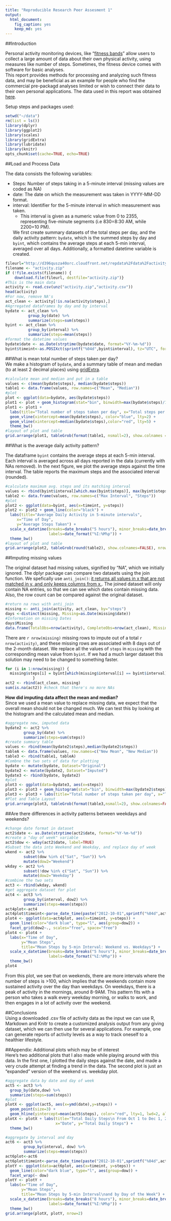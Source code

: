 ```yaml
---
title: "Reproducible Research Peer Assesment 1"
output:
  html_document:
    fig_caption: yes
    keep_md: yes
---
```


##Introduction  

  Personal activity monitoring devices, like "[fitness bands](https://www.google.com/search?q=fitness+bands)" allow users to collect a large amount of data about their own physical activity, using measures like number of steps. Sometimes, the fitness device comes with software for basic analyses.  
  This report provides methods for processing and analyzing such fitness data, and may be beneficial as an example for people who find the commercial pre-packagd analyses limited or wish to connect their data to their own personal applications. The data used in this report was obtained [here](https://d396qusza40orc.cloudfront.net/repdata%2Fdata%2Factivity.zip).

Setup steps and packages used:
```r
setwd("~/data")
rm(list = ls())
library(dplyr)
library(ggplot2) 
library(scales)
library(gridExtra)
library(lubridate)
library(knitr)
opts_chunk$set(cache=TRUE, echo=TRUE)
```


##Load and Process Data  

  The data consists the following variables:  

* Steps: Number of steps taking in a 5-minute interval (missing values are coded as NA)  
* date: The date on which the measurement was taken in YYYY-MM-DD format.
* interval: Identifier for the 5-minute interval in which measurement was taken.
  + This interval is given as a numeric value from 0 to 2355, representing five-minute segments (i.e 830=8:30 AM, while 2200=10 PM).  

  We first create summary datasets of the total steps per day, and the daily activity pattern: `bydate`, which is the summed steps by day and `byint`, which contains the average steps at each 5-min interval, averaged over all days. Additionally, a formatted datetime variable is created. 

```r
fileurl="http://d396qusza40orc.cloudfront.net/repdata%2Fdata%2Factivity.zip"
filename <- "activity.zip"
if (!file.exists(filename)) {
    download.file(fileurl, destfile="activity.zip")} 
#This is the main data
activity <- read.csv(unz("activity.zip","activity.csv"))
head(activity) 
#For now, remove NA's
act_clean <- activity[!is.na(activity$steps),]
#Agrregated dataframes by day and by interval
bydate <- act_clean %>%
          group_by(date) %>%
          summarize(steps=sum(steps)) 
byint <- act_clean %>%
          group_by(interval) %>%
          summarize(steps=mean(steps))
#format the datetime values 
bydate$date <- as.Date(strptime(bydate$date, format="%Y-%m-%d"))
byint$timeint<-as.POSIXct(sprintf("%04d",byint$interval), tz="UTC", format="%H%M")
```

##What is mean total number of steps taken per day?  
  We make a histogram of `bydate`, and a summary table of mean and median (to at least 2 decimal places) using [gridExtra](http://cran.r-project.org/web/packages/gridExtra/gridExtra.pdf).

```r
#calculate mean and median and put in a table
values <- c(mean(bydate$steps), median(bydate$steps))
table1 <- data.frame(values, row.names=c("Mean", "Median")) 
#plot
plot <- ggplot(data=bydate, aes(bydate$steps))
plot1 <- plot + geom_histogram(stat="bin", binwidth=max(bydate$steps)/15, color="black", fill="light green")
plot1 <- plot1 + 
  labs(title="Total number of steps taken per day", x="Total steps per day", y="Frequency") + 
  geom_vline(xintercept=mean(bydate$steps), color="blue", lty=2) + 
  geom_vline(xintercept=median(bydate$steps),color="red", lty=5) +
  theme_bw()
#layout of plot and table
grid.arrange(plot1, tableGrob(format(table1, nsmall=2), show.colnames = FALSE), nrow=2, heights=c(1,0.25))
```

##What is the average daily activity pattern?

  The dataframe `byint` contains the average steps at each 5-min interval. Each interval is averaged across all days reported in the data (currently with NAs removed). In the next figure, we plot the average steps against the time interval. The table reports the maximum steps and the associated interval (rounded). 

```r
#calculate maximum avg. steps and its matching interval
values <- rbind(byint$interval[which.max(byint$steps)], max(byint$steps))
table2 <- data.frame(values, row.names=c("Max Interval", "Steps"))
#plot
plot2 <- ggplot(data=byint, aes(x=timeint, y=steps))
plot2 <- plot2 + geom_line(color="black") +
  labs(title="Average Daily Activity in 5-minute intervals",
     x="Time of Day",
     y="Average Steps Taken") + 
  scale_x_datetime(breaks=date_breaks("5 hours"), minor_breaks=date_breaks("30 min"),
                   labels=date_format("%I:%M%p")) +
  theme_bw() 
#layout of plot and table
grid.arrange(plot2, tableGrob(round(table2), show.colnames=FALSE), nrow=2, heights=c(1,0.1))
```


##Imputing missing values  

  The original dataset had missing values, signified by "NA", which we initially ignored. The dplyr package can compare two datasets using the join function. We spefically use `anti_join()`: [it returns all values in x that are not matched in y, and only keeps columns from x.](https://stat545-ubc.github.io/bit001_dplyr-cheatsheet.html). The joined dataset will only contain NA entries, so that we can see which dates contain missing data. Also, the row count can be compared against the original dataset. 

```r
#return na rows with anti_join
missing <- anti_join(activity, act_clean, by="steps")
days <-distinct(missing, Missing=as.Date(missing$date))
#Information on missing Dates
days$Missing
data.frame(TotalObs=nrow(activity), CompleteObs=nrow(act_clean), MissingObs=nrow(missing))
```

  There are `r nrow(missing)` missing rows to impute out of a total `r nrow(activity)`, and these missing rows are associated with 8 days out of the 2-month dataset. We replace all the values of `steps` in `missing` with the corresponding mean value from `byint`. If we had a much larger dataset this solution may need to be changed to something faster. 
    
```r
for (i in 1:nrow(missing)) {
  missing$steps[i] = byint[which(missing$interval[i] == byint$interval), ]$steps
            }
act2 <- rbind(act_clean, missing)
sum(is.na(act2)) #check that there's no more NAs
```

**How did imputing data affect the mean and median?**  
  Since we used a mean value to replace missing data, we expect that the overall mean should not be changed much. We can test this by looking at the histogram and the calculated mean and median.

```r
#aggregate new, imputed data
bydate2 <- act2 %>% 
        group_by(date) %>%
        summarize(steps=sum(steps)) 
#create summary table
values <- rbind(mean(bydate2$steps),median(bydate2$steps))
tableA <- data.frame(values, row.names=c("New Mean", "New Median"))
table3 <- rbind(table1, tableA)
#Combne the two sets of data for plotting
bydate <- mutate(bydate, Dataset="Original")
bydate2 <- mutate(bydate2, Dataset="Imputed")
bydate3 <- rbind(bydate, bydate2)
#plot
plot3 <- ggplot(data=bydate3, aes(x=steps))
plot3 <- plot3 + geom_histogram(stat="bin", binwidth=max(bydate2$steps)/15,color="dark green", fill="grey") + facet_wrap(~ Dataset) 
plot3 <- plot3 + labs(title="Total number of steps taken per day", x="Total steps per day", y="Frequency") + geom_vline(xintercept=mean(bydate2$steps), color="blue", lty=2) + geom_vline(xintercept=median(bydate2$steps),color="red", lty=5) + theme_bw()
#Plot and Table Layout
grid.arrange(plot3, tableGrob(format(table3,nsmall=2), show.colnames=FALSE), nrow=2, heights=c(1,0.25))
```

##Are there differences in activity patterns between weekdays and weekends?

```r
#change date format in dataset
act2$date <- as.Date(strptime(act2$date, format="%Y-%m-%d"))
#create a "day of week" variable
act2$dow <- wday(act2$date, label=TRUE)
#Subset the data into Weekend and Weekday, and replace day of week 
wkend <- act2 %>%
        subset(dow %in% c("Sat", "Sun")) %>%
        mutate(dow2="Weekend")
wkday <- act2 %>% 
        subset(!dow %in% c("Sat", "Sun")) %>%
        mutate(dow2="Weekday")
#combine the two sets
act3 <- rbind(wkday, wkend)    
#get aggregate dataset for plot
act4 <- act3 %>%
        group_by(interval, dow2) %>%
        summarize(steps=mean(steps))
act4plot<-act4
act4plot$timeint<-parse_date_time(paste("2012-10-01",sprintf("%04d",act4$interval)), "Y!m*!d!H!M!")
plot4 <- ggplot(data=act4plot, aes(x=timeint, y=steps)) + 
  geom_line(color="dark blue", type="l", aes(group=dow2)) + 
  facet_grid(dow2~., scales="free", space="free")
plot4 <- plot4 + 
  labs(x="Time of Day", 
       y="Mean Steps", 
       title="Mean Steps by 5-min Interval: Weekend vs. Weekdays") +
  scale_x_datetime(breaks=date_breaks("5 hours"), minor_breaks=date_breaks("30 min"),
                   labels=date_format("%I:%M%p")) +
  theme_bw()
plot4
```


  From this plot, we see that on weekends, there are more intervals where the number of steps is >100, which implies that the weekends contain more sustained activity over the day than weekdays. On weekdays, there is a peak of activity in the mornings, around 8-9AM. This pattern fits with a person who takes a walk every weekday morning, or walks to work, and then engages in a lot of activity over the weekend.

##Conclusions  
  Using a downloaded .csv file of activity data as the input we can use R, Markdown and Knitr to create a customized analysis output from any giving dataset, which we can then use for several applications. For example, one can generate reports of activity levels as a way to track oneself to a healthier lifestyle. 
  
##Appendix: Additional plots which may be of interest  
  Here's two additional plots that I also made while playing around with this data. In the first one, I plotted the daily steps against the date, and made a very crude attempt at finding a trend in the data. The second plot is just an "expanded" version of the weekend vs. weekday plot.  

```r
#aggregate data by date and day of week
act5 <- act3 %>%
  group_by(date,dow) %>%
  summarize(steps=sum(steps))
#plot
plotX <- ggplot(act5, aes(x=ymd(date),y=steps)) + 
  geom_point(size=3) + 
  geom_hline(yintercept=mean(act5$steps), color="red", lty=1, lwd=2, alpha=0.5) 
plotX <- plotX + labs(title="Total Daily Steps\n From Oct 1 to Dec 1, 2012", 
                      x="Date", y="Total Daily Steps") +
  theme_bw()

#aggregate by interval and day
act6 <- act3 %>%
        group_by(interval, dow) %>%
        summarize(steps=mean(steps))
act6plot<-act6
act6plot$timeint<-parse_date_time(paste("2012-10-01",sprintf("%04d",act6plot$interval)), "Y!m*!d!H!M!")
plotY <- ggplot(data=act6plot, aes(x=timeint, y=steps)) + 
  geom_line(color="dark blue", type="l", aes(group=dow)) + 
  facet_wrap(~ dow)
plotY <- plotY + 
  labs(x="Time of Day", 
       y="Mean Steps", 
       title="Mean Steps by 5-min Interval\nand by Day of the Week") +
  scale_x_datetime(breaks=date_breaks("8 hours"), minor_breaks=date_breaks("1 hour"),
                   labels=date_format("%I:%M%p")) +
  theme_bw()
grid.arrange(plotX, plotY, nrow=2)
```

